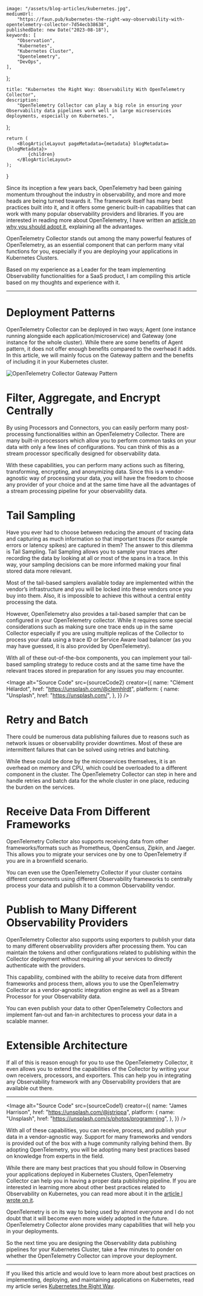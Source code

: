 
    image: "/assets/blog-articles/kubernetes.jpg",
    mediumUrl:
        "https://faun.pub/kubernetes-the-right-way-observability-with-opentelemetry-collector-7d54ecb38638",
    publishedDate: new Date("2023-08-18"),
    keywords: [
        "Observation",
        "Kubernetes",
        "Kubernetes Cluster",
        "Opentelemetry",
        "DevOps",
    ],
};

    title: "Kubernetes the Right Way: Observability With OpenTelemetry Collector",
    description:
        "OpenTelemetry Collector can play a big role in ensuring your Observability data pipelines work well in large microservices deployments, especially on Kubernetes.",
};

    return (
        <BlogArticleLayout pageMetadata={metadata} blogMetadata={blogMetadata}>
            {children}
        </BlogArticleLayout>
    );
}

Since its inception a few years back, OpenTelemetry had been gaining momentum throughout the industry in observability, and more and more heads are being turned towards it. The framework itself has many best practices built into it, and it offers some generic built-in capabilities that can work with many popular observability providers and libraries. If you are interested in reading more about OpenTelemetry, I have written an [article on why you should adopt it](../observability/why-you-should-adopt-opentelemetry), explaining all the advantages.

OpenTelemetry Collector stands out among the many powerful features of OpenTelemetry, as an essential component that can perform many vital functions for you, especially if you are deploying your applications in Kubernetes Clusters.

Based on my experience as a Leader for the team implementing Observability functionalities for a SaaS product, I am compiling this article based on my thoughts and experience with it.

---

# Deployment Patterns

OpenTelemetry Collector can be deployed in two ways; Agent (one instance running alongside each application/microservice) and Gateway (one instance for the whole cluster). While there are some benefits of Agent pattern, it does not offer enough benefits compared to the overhead it adds. In this article, we will mainly focus on the Gateway pattern and the benefits of including it in your Kubernetes cluster.

<Image
    alt="OpenTelemetry Collector Gateway Pattern"
    src={opentelemetryCollectorGatewayPattern}
/>

# Filter, Aggregate, and Encrypt Centrally

By using Processors and Connectors, you can easily perform many post-processing functionalities within an OpenTelemetry Collector. There are many built-in processors which allow you to perform common tasks on your data with only a few lines of configurations. You can think of this as a stream processor specifically designed for observability data.

With these capabilities, you can perform many actions such as filtering, transforming, encrypting, and anonymizing data. Since this is a vendor-agnostic way of processing your data, you will have the freedom to choose any provider of your choice and at the same time have all the advantages of a stream processing pipeline for your observability data.

# Tail Sampling

Have you ever had to choose between reducing the amount of tracing data and capturing as much information so that important traces (for example errors or latency spikes) are captured in them? The answer to this dilemma is Tail Sampling. Tail Sampling allows you to sample your traces after recording the data by looking at all or most of the spans in a trace. In this way, your sampling decisions can be more informed making your final stored data more relevant.

Most of the tail-based samplers available today are implemented within the vendor’s infrastructure and you will be locked into these vendors once you buy into them. Also, it is impossible to achieve this without a central entity processing the data.

However, OpenTelemetry also provides a tail-based sampler that can be configured in your OpenTelemetry collector. While it requires some special considerations such as making sure one trace ends up in the same Collector especially if you are using multiple replicas of the Collector to process your data using a trace ID or Service Aware load balancer (as you may have guessed, it is also provided by OpenTelemetry).

With all of these out-of-the-box components, you can implement your tail-based sampling strategy to reduce costs and at the same time have the relevant traces stored in preparation for any issues you may encounter.

<Image
    alt="Source Code"
    src={sourceCode2}
    creator={{
        name: "Clément Hélardot",
        href: "https://unsplash.com/@clemhlrdt",
        platform: {
            name: "Unsplash",
            href: "https://unsplash.com/",
        },
    }}
/>

# Retry and Batch

There could be numerous data publishing failures due to reasons such as network issues or observability provider downtimes. Most of these are intermittent failures that can be solved using retries and batching.

While these could be done by the microservices themselves, it is an overhead on memory and CPU, which could be overloaded to a different component in the cluster. The OpenTelemetry Collector can step in here and handle retries and batch data for the whole cluster in one place, reducing the burden on the services.

# Receive Data From Different Frameworks

OpenTelemetry Collector also supports receiving data from other frameworks/formats such as Prometheus, OpenCensus, Zipkin, and Jaeger. This allows you to migrate your services one by one to OpenTelemetry if you are in a brownfield scenario.

You can even use the OpenTelemetry Collector if your cluster contains different components using different Observability frameworks to centrally process your data and publish it to a common Observability vendor.

# Publish to Many Different Observability Providers

OpenTelemetry Collector also supports using exporters to publish your data to many different observability providers after processing them. You can maintain the tokens and other configurations related to publishing within the Collector deployment without requiring all your services to directly authenticate with the providers.

This capability, combined with the ability to receive data from different frameworks and process them, allows you to use the OpenTelemwtry Collector as a vendor-agnostic integration engine as well as a Stream Processor for your Observability data.

You can even publish your data to other OpenTelemetry Collectors and implement fan-out and fan-in architectures to process your data in a scalable manner.

# Extensible Architecture

If all of this is reason enough for you to use the OpenTelemetry Collector, it even allows you to extend the capabilities of the Collector by writing your own receivers, processors, and exporters. This can help you in integrating any Observability framework with any Observability providers that are available out there.

---

<Image
    alt="Source Code"
    src={sourceCode1}
    creator={{
        name: "James Harrison",
        href: "https://unsplash.com/@jstrippa",
        platform: {
            name: "Unsplash",
            href: "https://unsplash.com/s/photos/programming",
        },
    }}
/>

With all of these capabilities, you can receive, process, and publish your data in a vendor-agnostic way. Support for many frameworks and vendors is provided out of the box with a huge community rallying behind them. By adopting OpenTelemetry, you will be adopting many best practices based on knowledge from experts in the field.

While there are many best practices that you should follow in Observing your applications deployed in Kubernetes Clusters, OpenTelemetry Collector can help you in having a proper data publishing pipeline. If you are interested in learning more about other best practices related to Observability on Kubernetes, you can read more about it in the [article I wrote on it](./observability-for-your-microservices).

OpenTelemetry is on its way to being used by almost everyone and I do not doubt that it will become even more widely adopted in the future. OpenTelemetry Collector alone provides many capabilities that will help you in your deployments.

So the next time you are designing the Observability data publishing pipelines for your Kubernetes Cluster, take a few minutes to ponder on whether the OpenTelemetry Collector can improve your deployment.

---

If you liked this article and would love to learn more about best practices on implementing, deploying, and maintaining applications on Kubernetes, read my article series [Kubernetes the Right Way](.).
